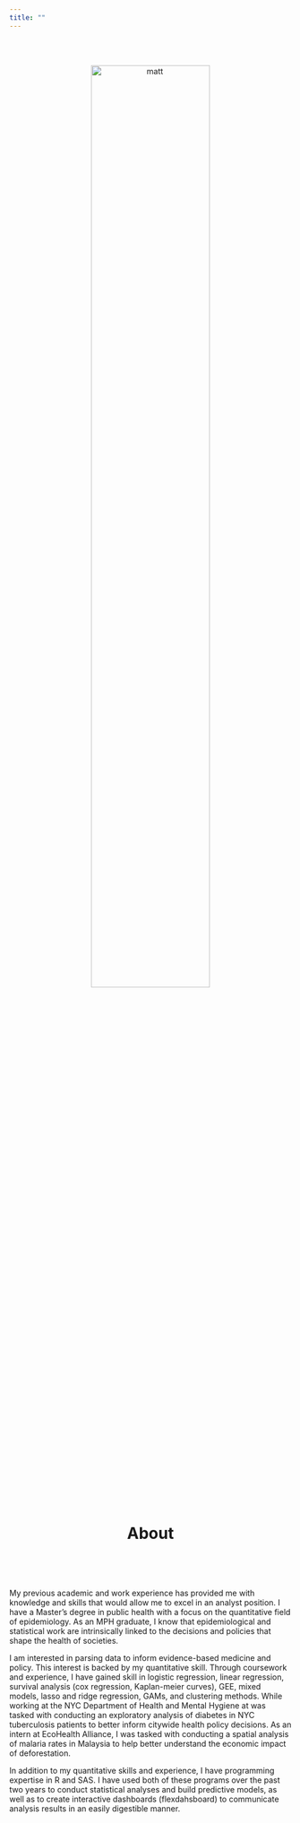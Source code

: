 ```yaml
---
title: ""
---
```

<center>

<br>
<br>

<img src="images/headshot_circular.png" alt="matt" style="width:65%">

<br>

# __About__

<br>

</center>
<left>

<br>

My previous academic and work experience has provided me with knowledge and skills that would allow me to excel in an analyst position. I have a Master’s degree in public health with a focus on the quantitative field of epidemiology. As an MPH graduate, I know that epidemiological and statistical work are intrinsically linked to the decisions and policies that shape the health of societies. 

I am interested in parsing data to inform evidence-based medicine and policy. This interest is backed by my quantitative skill. Through coursework and experience, I have gained skill in logistic regression, linear regression, survival analysis (cox regression, Kaplan-meier curves), GEE, mixed models, lasso and ridge regression, GAMs, and clustering methods. While working at the NYC Department of Health and Mental Hygiene at was tasked with conducting an exploratory analysis of diabetes in NYC tuberculosis patients to better inform citywide health policy decisions. As an intern at EcoHealth Alliance, I was tasked with conducting a spatial analysis of malaria rates in Malaysia to help better understand the economic impact of deforestation.

In addition to my quantitative skills and experience, I have programming expertise in R and SAS. I have used both of these programs over the past two years to conduct statistical analyses and build predictive models, as well as to create interactive dashboards (flexdahsboard) to communicate analysis results in an easily digestible manner. 


